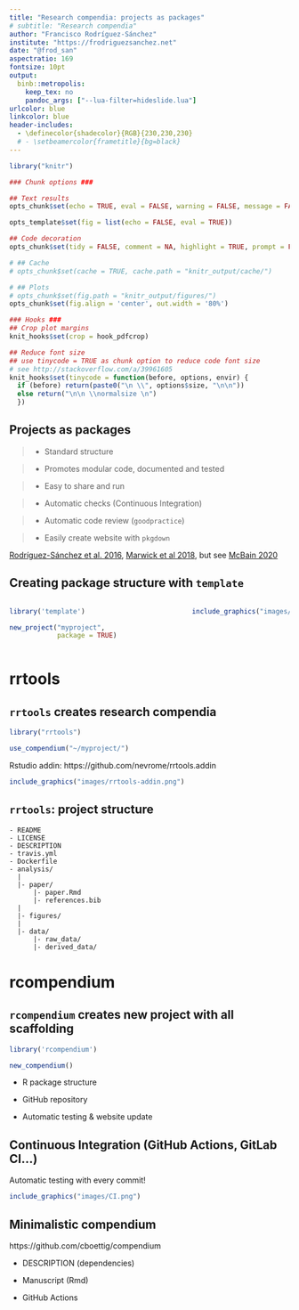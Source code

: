 ```yaml
---
title: "Research compendia: projects as packages"
# subtitle: "Research compendia"
author: "Francisco Rodríguez-Sánchez"
institute: "https://frodriguezsanchez.net"
date: "@frod_san"
aspectratio: 169
fontsize: 10pt
output: 
  binb::metropolis:
    keep_tex: no
    pandoc_args: ["--lua-filter=hideslide.lua"]
urlcolor: blue
linkcolor: blue
header-includes:
  - \definecolor{shadecolor}{RGB}{230,230,230}
  # - \setbeamercolor{frametitle}{bg=black}
---
```



```r

library("knitr")

### Chunk options ###

## Text results
opts_chunk$set(echo = TRUE, eval = FALSE, warning = FALSE, message = FALSE, size = 'tiny')

opts_template$set(fig = list(echo = FALSE, eval = TRUE))

## Code decoration
opts_chunk$set(tidy = FALSE, comment = NA, highlight = TRUE, prompt = FALSE, crop = TRUE)

# ## Cache
# opts_chunk$set(cache = TRUE, cache.path = "knitr_output/cache/")

# ## Plots
# opts_chunk$set(fig.path = "knitr_output/figures/")
opts_chunk$set(fig.align = 'center', out.width = '80%')

### Hooks ###
## Crop plot margins
knit_hooks$set(crop = hook_pdfcrop)

## Reduce font size
## use tinycode = TRUE as chunk option to reduce code font size
# see http://stackoverflow.com/a/39961605
knit_hooks$set(tinycode = function(before, options, envir) {
  if (before) return(paste0("\n \\", options$size, "\n\n"))
  else return("\n\n \\normalsize \n")
  })

```


## Projects as packages

>- Standard structure

>- Promotes modular code, documented and tested

>- Easy to share and run

>- Automatic checks (Continuous Integration)

>- Automatic code review (`goodpractice`) 

>- Easily create website with `pkgdown`

\raggedright
\tiny
[Rodríguez-Sánchez et al. 2016](https://www.revistaecosistemas.net/index.php/ecosistemas/article/view/1178), [Marwick et al 2018](https://doi.org/10.1080/00031305.2017.1375986), but see [McBain 2020](https://milesmcbain.xyz/posts/an-okay-idea/)
\raggedleft


## Creating package structure with `template`

:::::::::::::: {.columns align=center totalwidth=8em}
::: {.column width="70%" align=bottom}
```r
library('template')
```

```r
new_project("myproject", 
            package = TRUE)
```
:::
::: {.column width="40%"}
```r
include_graphics("images/template-pkg.png")
```
:::
::::::::::::::



# rrtools

## `rrtools` creates research compendia

```r
library("rrtools")

use_compendium("~/myproject/") 
```

Rstudio addin: https://github.com/nevrome/rrtools.addin

```r
include_graphics("images/rrtools-addin.png")
```


## `rrtools`: project structure

\scriptsize
```
- README
- LICENSE
- DESCRIPTION
- travis.yml
- Dockerfile
- analysis/
  |
  |- paper/
      |- paper.Rmd       
      |- references.bib  
  |
  |- figures/            
  |
  |- data/
      |- raw_data/       
      |- derived_data/   
```
\normalsize



# \includegraphics[height=2cm]{images/rcompendium.png} \newline rcompendium

## `rcompendium` creates new project with all scaffolding

```r
library('rcompendium')

new_compendium()
```

- R package structure

- GitHub repository

- Automatic testing & website update


## Continuous Integration (GitHub Actions, GitLab CI...)

Automatic testing with every commit!

```r
include_graphics("images/CI.png")
```


## Minimalistic compendium

https://github.com/cboettig/compendium

- DESCRIPTION (dependencies)

- Manuscript (Rmd)

- GitHub Actions

